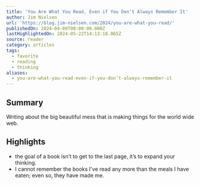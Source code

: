 ```yaml
---
title: 'You Are What You Read, Even if You Don’t Always Remember It'
author: Jim Nielsen
url: 'https://blog.jim-nielsen.com/2024/you-are-what-you-read/'
publishedOn: 2024-04-09T00:00:00.000Z
lastHighlightedOn: 2024-05-22T14:13:18.065Z
source: reader
category: articles
tags:
  - favorite
  - reading
  - thinking
aliases:
  - you-are-what-you-read-even-if-you-don’t-always-remember-it
---
```

## Summary

Writing about the big beautiful mess that is making things for the world wide web.

## Highlights
- the goal of a book isn’t to get to the last page, it’s to expand your thinking.
- I cannot remember the books I've read any more than the meals I have eaten; even so, they have made me.
